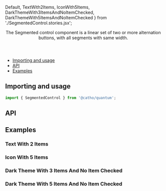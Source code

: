 


  Default,
  TextWith2Items,
  IconWith5Items,
  DarkThemeWith3ItemsAndNoItemChecked,
  DarkThemeWith5ItemsAndNoItemChecked
} from './SegmentedControl.stories.jsx';

<Meta title="SegmentedControl" component={SegmentedControl} />

<Header title="SegmentedControl">
  The Segmented control component is a linear set of two or more alternation
      buttons, with all segments with same width.
</Header>

- [Importing and usage](#importing)
- [API](#api)
- [Examples](#examples)

## <a id="importing"></a>Importing and usage

```js
import { SegmentedControl } from '@catho/quantum';
```

<Canvas>
  <Story story={Default} />
</Canvas>

## <a id="api"></a>API

<ArgsTable of={SegmentedControl} />

## <a id="examples"></a>Examples

### Text With 2 Items

<Canvas>
  <Story story={TextWith2Items} />
</Canvas>

### Icon With 5 Items

<Canvas>
  <Story story={IconWith5Items} />
</Canvas>

### Dark Theme With 3 Items And No Item Checked

<Canvas>
  <Story story={DarkThemeWith3ItemsAndNoItemChecked} />
</Canvas>

### Dark Theme With 5 Items And No Item Checked

<Canvas>
  <Story story={DarkThemeWith5ItemsAndNoItemChecked} />
</Canvas>
